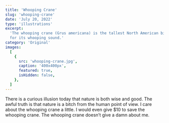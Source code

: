 ```yaml
---
title: 'Whooping Crane'
slug: 'whooping-crane'
date: 'July 20, 2022'
type: 'illustrations'
excerpt:
  'The whooping crane (Grus americana) is the tallest North American bird, named
  for its whooping sound.'
category: 'Original'
images:
  [
    {
      src: 'whooping-crane.jpg',
      caption: '400x400px',
      featured: true,
      isHidden: false,
    },
  ]
---
```


There is a curious illusion today that nature is both wise and good. The awful
truth is that nature is a bitch from the human point of view. I care about the
whooping crane a little. I would even give $10 to save the whooping crane. The
whooping crane doesn’t give a damn about me.

